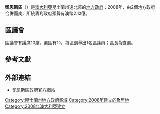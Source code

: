 {{Infobox Australian Place | type = lga
| name     = 凱恩斯區
| state    = 昆士蘭州
| image    = Cairns regional LGA Qld.png
| imagesize= 180
| caption  = 凱恩斯區於[[昆士蘭州|昆士蘭州]]轄境圖
| pop      = 158,653
| pop_footnotes = (2008)<ref>{{cite web|url=http://www.abs.gov.au/ausstats/abs@.nsf/Products/3218.0~2007-08~Main+Features~Queensland?OpenDocument|title=Regional Population Growth, Australia, 2007–08|author=Australian Bureau of Statistics|date=23 April 2009|accessdate=30 September 2009|archive-date=2012-02-04|archive-url=https://www.webcitation.org/65D0vpQ36?url=http://www.abs.gov.au/ausstats/abs@.nsf/Products/3218.0~2007-08~Main+Features~Queensland?OpenDocument|dead-url=no}}</ref>
| area     = 4135
| est      = 2008
| seat     = 凯恩斯 (昆士兰州)
| mayor    = Val Schier
| region   = 遠北
| logo     = <!-- 檔案不存在 Cairns RC Logo.png -->
| logosize = 180
| url      = http://www.cairns.qld.gov.au/
| stategov = 巴隆河、凱恩斯、庫克、馬爾格雷夫
| fedgov   = 萊卡特
| near-nw  = [[庫克郡|庫克]]
| near-n   = [[沃甲沃甲原住民郡|沃甲沃甲]]
| near-ne  = ''[[珊瑚海|珊瑚海]]''
| near-w   = [[高原區|高原]]
| near-e   = [[雅拉巴原住民郡|雅拉巴]]
| near-sw  = [[高原區|高原]]
| near-s   = [[食火雞海岸區|食火雞海岸]]
| near-se  = ''[[珊瑚海|珊瑚海]]''
}}

'''凱恩斯區'''（{{lang-en|Cairns Region}}）是[[澳大利亞|澳大利亞]]昆士蘭州遠北部的[[地方政府區域|地方政府]]；2008年，由2個地方政府合併而成，所統籌的政府預算有澳幣2.13億。

==區議會==
區議會有議席10座，選區有10，每區選舉出1名區議員；區長為直選。

==參考文獻==
{{reflist|2}} 

==外部連結==
*[http://www.cairns.qld.gov.au/content/root/index.html 凱恩斯區政府官方網站]{{Wayback|url=http://www.cairns.qld.gov.au/content/root/index.html |date=20100328040603 }}

{{Local Government Areas of Queensland}}

{{DEFAULTSORT:Cairns}}
[[Category:昆士蘭州地方政府區域|Category:昆士蘭州地方政府區域]]
[[Category:2008年建立的聚居地|Category:2008年建立的聚居地]]
[[Category:2008年澳大利亞建立|Category:2008年澳大利亞建立]]

{{Queensland-geo-stub}}